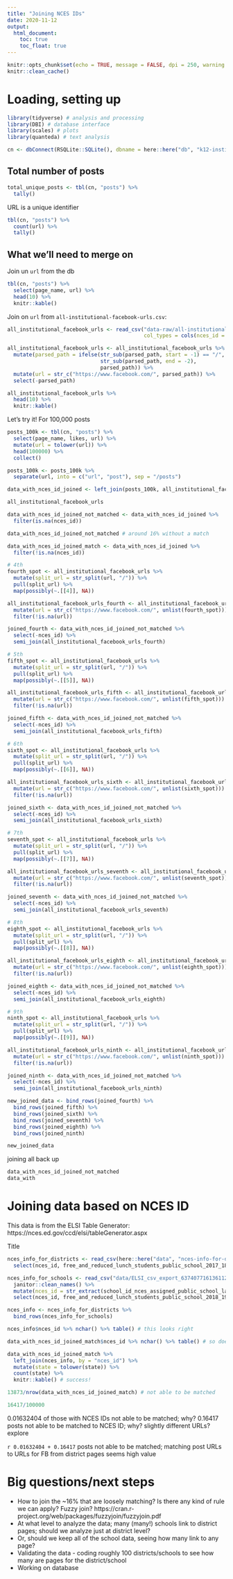 ```yaml
---
title: "Joining NCES IDs"
date: 2020-11-12
output:
  html_document:
    toc: true
    toc_float: true
---
```


```r
knitr::opts_chunk$set(echo = TRUE, message = FALSE, dpi = 250, warning = FALSE)
knitr::clean_cache()
```

# Loading, setting up

```r
library(tidyverse) # analysis and processing
library(DBI) # database interface
library(scales) # plots
library(quanteda) # text analysis

cn <- dbConnect(RSQLite::SQLite(), dbname = here::here("db", "k12-institutions-fb-posts.sqlite"))
```

## Total number of posts

```r
total_unique_posts <- tbl(cn, "posts") %>%
  tally()
```

URL is a unique identifier

```r
tbl(cn, "posts") %>% 
  count(url) %>%
  tally()
```

## What we'll need to merge on

Join un `url` from the db

```r
tbl(cn, "posts") %>% 
  select(page_name, url) %>% 
  head(10) %>% 
  knitr::kable()
```

Join on `url` from `all-institutional-facebook-urls.csv`:

```r
all_institutional_facebook_urls <- read_csv("data-raw/all-institutional-facebook-urls.csv",
                                            col_types = cols(nces_id = col_character()))

all_institutional_facebook_urls <- all_institutional_facebook_urls %>% 
  mutate(parsed_path = ifelse(str_sub(parsed_path, start = -1) == "/",
                              str_sub(parsed_path, end = -2),
                              parsed_path)) %>% 
  mutate(url = str_c("https://www.facebook.com/", parsed_path)) %>% 
  select(-parsed_path)

all_institutional_facebook_urls %>% 
  head(10) %>% 
  knitr::kable()
```

Let's try it! For 100,000 posts

```r
posts_100k <- tbl(cn, "posts") %>% 
  select(page_name, likes, url) %>% 
  mutate(url = tolower(url)) %>% 
  head(100000) %>% 
  collect()

posts_100k <- posts_100k %>% 
  separate(url, into = c("url", "post"), sep = "/posts")

data_with_nces_id_joined <- left_join(posts_100k, all_institutional_facebook_urls, by = "url")

all_institutional_facebook_urls

```

```r
data_with_nces_id_joined_not_matched <- data_with_nces_id_joined %>% 
  filter(is.na(nces_id)) 

data_with_nces_id_joined_not_matched # around 16% without a match

data_with_nces_id_joined_match <- data_with_nces_id_joined %>% 
  filter(!is.na(nces_id))
```


```r
# 4th
fourth_spot <- all_institutional_facebook_urls %>% 
  mutate(split_url = str_split(url, "/")) %>% 
  pull(split_url) %>% 
  map(possibly(~.[[4]], NA))

all_institutional_facebook_urls_fourth <- all_institutional_facebook_urls %>% 
  mutate(url = str_c("https://www.facebook.com/", unlist(fourth_spot))) %>% 
  filter(!is.na(url))

joined_fourth <- data_with_nces_id_joined_not_matched %>% 
  select(-nces_id) %>% 
  semi_join(all_institutional_facebook_urls_fourth)

# 5th
fifth_spot <- all_institutional_facebook_urls %>% 
  mutate(split_url = str_split(url, "/")) %>% 
  pull(split_url) %>% 
  map(possibly(~.[[5]], NA))

all_institutional_facebook_urls_fifth <- all_institutional_facebook_urls %>% 
  mutate(url = str_c("https://www.facebook.com/", unlist(fifth_spot))) %>% 
  filter(!is.na(url))

joined_fifth <- data_with_nces_id_joined_not_matched %>% 
  select(-nces_id) %>% 
  semi_join(all_institutional_facebook_urls_fifth)

# 6th
sixth_spot <- all_institutional_facebook_urls %>% 
  mutate(split_url = str_split(url, "/")) %>% 
  pull(split_url) %>% 
  map(possibly(~.[[6]], NA))

all_institutional_facebook_urls_sixth <- all_institutional_facebook_urls %>% 
  mutate(url = str_c("https://www.facebook.com/", unlist(sixth_spot))) %>% 
  filter(!is.na(url))

joined_sixth <- data_with_nces_id_joined_not_matched %>% 
  select(-nces_id) %>% 
  semi_join(all_institutional_facebook_urls_sixth)

# 7th
seventh_spot <- all_institutional_facebook_urls %>% 
  mutate(split_url = str_split(url, "/")) %>% 
  pull(split_url) %>% 
  map(possibly(~.[[7]], NA))

all_institutional_facebook_urls_seventh <- all_institutional_facebook_urls %>% 
  mutate(url = str_c("https://www.facebook.com/", unlist(seventh_spot))) %>% 
  filter(!is.na(url))

joined_seventh <- data_with_nces_id_joined_not_matched %>% 
  select(-nces_id) %>% 
  semi_join(all_institutional_facebook_urls_seventh)

# 8th
eighth_spot <- all_institutional_facebook_urls %>% 
  mutate(split_url = str_split(url, "/")) %>% 
  pull(split_url) %>% 
  map(possibly(~.[[8]], NA))

all_institutional_facebook_urls_eighth <- all_institutional_facebook_urls %>% 
  mutate(url = str_c("https://www.facebook.com/", unlist(eighth_spot))) %>% 
  filter(!is.na(url))

joined_eighth <- data_with_nces_id_joined_not_matched %>% 
  select(-nces_id) %>% 
  semi_join(all_institutional_facebook_urls_eighth)

# 9th
ninth_spot <- all_institutional_facebook_urls %>% 
  mutate(split_url = str_split(url, "/")) %>% 
  pull(split_url) %>% 
  map(possibly(~.[[9]], NA))

all_institutional_facebook_urls_ninth <- all_institutional_facebook_urls %>% 
  mutate(url = str_c("https://www.facebook.com/", unlist(ninth_spot))) %>% 
  filter(!is.na(url))

joined_ninth <- data_with_nces_id_joined_not_matched %>% 
  select(-nces_id) %>% 
  semi_join(all_institutional_facebook_urls_ninth)

new_joined_data <- bind_rows(joined_fourth) %>% 
  bind_rows(joined_fifth) %>% 
  bind_rows(joined_sixth) %>% 
  bind_rows(joined_seventh) %>% 
  bind_rows(joined_eighth) %>%
  bind_rows(joined_ninth)

new_joined_data
```
joining all back up

```r
data_with_nces_id_joined_not_matched
data_with
```

# Joining data based on NCES ID

This data is from the ELSI Table Generator: https://nces.ed.gov/ccd/elsi/tableGenerator.aspx

Title

```r
nces_info_for_districts <- read_csv(here::here("data", "nces-info-for-districts.csv")) %>% 
  select(nces_id, free_and_reduced_lunch_students_public_school_2017_18, state)

nces_info_for_schools <- read_csv("data/ELSI_csv_export_6374077161361122015895.csv") %>% 
  janitor::clean_names() %>% 
  mutate(nces_id = str_extract(school_id_nces_assigned_public_school_latest_available_year, '\\(?[0-9,.]+')) %>% 
  select(nces_id, free_and_reduced_lunch_students_public_school_2018_19, state = state_name_public_school_latest_available_year)

nces_info <- nces_info_for_districts %>% 
  bind_rows(nces_info_for_schools)

nces_info$nces_id %>% nchar() %>% table() # this looks right

data_with_nces_id_joined_match$nces_id %>% nchar() %>% table() # so does this

data_with_nces_id_joined_match %>% 
  left_join(nces_info, by = "nces_id") %>% 
  mutate(state = tolower(state)) %>% 
  count(state) %>% 
  knitr::kable() # success!

13873/nrow(data_with_nces_id_joined_match) # not able to be matched

16417/100000
```

0.01632404 of those with NCES IDs not able to be matched; why? 
0.16417 posts not able to be matched to NCES ID; why? slightly different URLs? explore

`r 0.01632404 + 0.16417` posts not able to be matched; matching post URLs to URLs for FB from district pages seems high value

# Big questions/next steps

- How to join the ~16% that are loosely matching? Is there any kind of rule we can apply? Fuzzy join? https://cran.r-project.org/web/packages/fuzzyjoin/fuzzyjoin.pdf
- At what level to analyze the data; many (many!) schools link to district pages; should we analyze just at district level?
- Or, should we keep all of the school data, seeing how many link to any page?
- Validating the data - coding roughly 100 districts/schools to see how many are pages for the district/school
- Working on database
